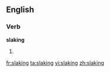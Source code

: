 ==English==

===Verb===
'''slaking'''

# {{present participle of|slake}}

[[fr:slaking]]
[[ta:slaking]]
[[vi:slaking]]
[[zh:slaking]]